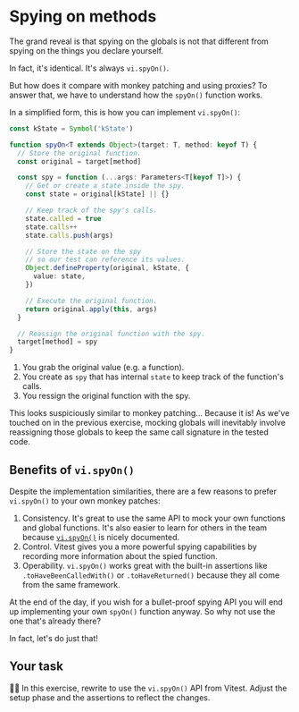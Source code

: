 # Spying on methods

The grand reveal is that spying on the globals is not that different from spying on the things you declare yourself.

In fact, it's identical. It's always `vi.spyOn()`.

But how does it compare with monkey patching and using proxies? To answer that, we have to understand how the `spyOn()` function works.

In a simplified form, this is how you can implement `vi.spyOn()`:

```ts filename=spyOn.ts
const kState = Symbol('kState')

function spyOn<T extends Object>(target: T, method: keyof T) {
  // Store the original function.
  const original = target[method]

  const spy = function (...args: Parameters<T[keyof T]>) {
    // Get or create a state inside the spy.
    const state = original[kState] || {}

    // Keep track of the spy's calls.
    state.called = true
    state.calls++
    state.calls.push(args)

    // Store the state on the spy
    // so our test can reference its values.
    Object.defineProperty(original, kState, {
      value: state,
    })

    // Execute the original function.
    return original.apply(this, args)
  }

  // Reassign the original function with the spy.
  target[method] = spy
}
```

1. You grab the original value (e.g. a function).
2. You create as `spy` that has internal `state` to keep track of the function's calls.
3. You ressign the original function with the spy.

This looks suspiciously similar to monkey patching... Because it is! As we've touched on in the previous exercise, mocking globals will inevitably involve reassigning those globals to keep the same call signature in the tested code.

## Benefits of `vi.spyOn()`

Despite the implementation similarities, there are a few reasons to prefer `vi.spyOn()` to your own monkey patches:

1. Consistency. It's great to use the same API to mock your own functions and global functions. It's also easier to learn for others in the team because [`vi.spyOn()`](https://vitest.dev/api/vi.html#vi-spyon) is nicely documented.
1. Control. Vitest gives you a more powerful spying capabilities by recording more information about the spied function.
1. Operability. `vi.spyOn()` works great with the built-in assertions like `.toHaveBeenCalledWith()` or `.toHaveReturned()` because they all come from the same framework.

At the end of the day, if you wish for a bullet-proof spying API you will end up implementing your own `spyOn()` function anyway. So why not use the one that's already there?

In fact, let's do just that!

## Your task

👨‍💼 In this exercise, rewrite <InlineFile file="print-server-url.test.ts" /> to use the `vi.spyOn()` API from Vitest. Adjust the setup phase and the assertions to reflect the changes.
